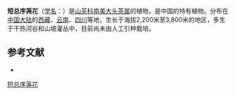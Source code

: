 {{Speciesbox
| name = 短总序荛花
| status = 
| status_system = 
| image =
| genus = Laplacea
| species = capitato-racemosa
| authority = S. C. Huang
}}

'''短总序荛花'''（[[学名|学名]]：{{lang|la|''Laplacea capitato-racemosa''}}）是[[山茶科|山茶科]][[南美大头茶属|南美大头茶属]]的植物，是中国的特有植物。分布在[[中国大陆|中国大陆]]的[[西藏|西藏]]、[[云南|云南]]、[[四川|四川]]等地，生长于海拔2,200米至3,800米的地区，多生于干热河谷和山坡灌丛中，目前尚未由人工引种栽培。

== 参考文献 ==
<div class="references-small">
* {{cite web| url =http://www.bioinfo.cn/db05/KmzwSpecies.php?action=view&id=22486| title =短总序荛花| work =《中国高等植物数据库全库》| publisher =中国科学院微生物研究所| author =昆明植物研究所| accessdate =2009-02-25| deadurl =yes| archiveurl =https://web.archive.org/web/20160305092001/http://www.bioinfo.cn/db05/KmzwSpecies.php?action=view&id=22486| archivedate =2016-03-05}}
</div>

[[Category:南美大头茶属|短总序荛花]]


{{植物小作品}}